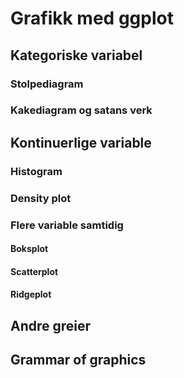 # Grafikk med ggplot




## Kategoriske variabel  

### Stolpediagram 


### Kakediagram og satans verk 




## Kontinuerlige variable 


### Histogram 

### Density plot 


### Flere variable samtidig 

####  Boksplot 

#### Scatterplot 

#### Ridgeplot 


## Andre greier 


## Grammar of graphics




